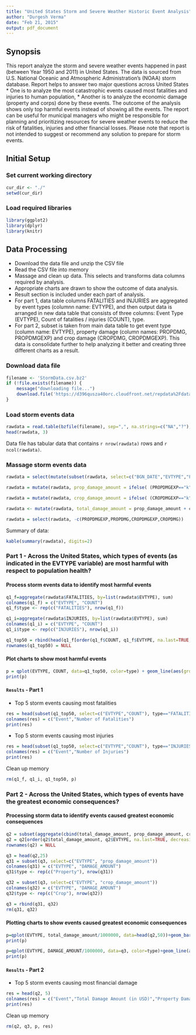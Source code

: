 ```yaml
---
title: "United States Storm and Severe Weather Historic Event Analysis"
author: "Durgesh Verma"
date: "Feb 21, 2015"
output: pdf_document
---
```


## Synopsis
This report analyze the storm and severe weather events happened in past (between Year 1950 and 2011) in United States. The data is sourced from U.S. National Oceanic and Atmospheric Administration's (NOAA) storm database. Report helps to answer two major questions across United States
* One is to analyze the most catastrophic events caused most fatalities and injuries to human population, 
* Another is to analyze the economic damage (property and corps) done by these events. 
The outcome of the analysis shows only top harmful events instead of showing all the events. The report can be useful for municipal managers who might be responsible for planning and prioritizing resources for severe weather events to reduce the risk of fatalities, injuries and other financial losses. 
Please note that report is not intended to suggest or recommend any solution to prepare for storm events.

## Initial Setup
### Set current working directory

```r
cur_dir <- "./"
setwd(cur_dir)
```

### Load required libraries

```r
library(ggplot2)
library(dplyr)
library(knitr)
```

## Data Processing

* Download the data file and unzip the CSV file
* Read the CSV file into memory
* Massage and clean up data. This selects and transforms data columns required by analysis.
* Appropriate charts are drawn to show the outcome of data analysis.
* Result section is included under each part of analysis.
* For part 1, data table columns FATALITIES and INJURIES are aggregated by event types (columnn name: EVTYPE), and then output data is arranged in new data table that consists of three columns: Event Type (EVTYPE), Count of fatalities / injuries (COUNT), type.
* For part 2, subset is taken from main data table to get event type (column name: EVTYPE), property damage (column names: PROPDMG, PROPDMGEXP) and crop damage (CROPDMG, CROPDMGEXP). This data is consolidate further to help analyzing it better and creating three different charts as a result.

### Download data file

```r
filename <- 'StormData.csv.bz2'
if (!file.exists(filename)) {
    message("downloading file...")
    download.file('https://d396qusza40orc.cloudfront.net/repdata%2Fdata%2FStormData.csv.bz2', filename, method='curl')
}
```

### Load storm events data

```r
rawdata = read.table(bzfile(filename), sep=",", na.strings=c("NA","?"), header=TRUE)
head(rawdata, 3)
```

Data file has tabular data that contains `r nrow(rawdata)` rows and `r ncol(rawdata)`. 

### Massage storm events data
```r
rawdata = select(mutate(subset(rawdata, select=c("BGN_DATE","EVTYPE","FATALITIES","INJURIES","PROPDMG","PROPDMGEXP","CROPDMG","CROPDMGEXP")), YEAR=as.numeric(format(as.Date(BGN_DATE, "%m/%d/%Y"), "%Y"))), -BGN_DATE)

rawdata = mutate(rawdata, prop_damage_amount = ifelse( (PROPDMGEXP=="k" | PROPDMGEXP=="K"), PROPDMG*1000, ifelse( (PROPDMGEXP=="m" | PROPDMGEXP=="M"), PROPDMG*1000000, ifelse( (PROPDMGEXP=="b" | PROPDMGEXP=="B"), PROPDMG*1000000000, ifelse( (PROPDMGEXP=="h" | PROPDMGEXP=="H"), PROPDMG*100, PROPDMG) ) ) ) )

rawdata = mutate(rawdata, crop_damage_amount = ifelse( (CROPDMGEXP=="k" | CROPDMGEXP=="K"), CROPDMG*1000, ifelse( (CROPDMGEXP=="m" | CROPDMGEXP=="M"), CROPDMG*1000000, ifelse( (CROPDMGEXP=="b" | CROPDMGEXP=="B"), CROPDMG*1000000000, ifelse( (CROPDMGEXP=="h" | CROPDMGEXP=="H"), CROPDMG*100, CROPDMG) ) ) ) )

rawdata <- mutate(rawdata, total_damage_amount = prop_damage_amount + crop_damage_amount )

rawdata = select(rawdata, -c(PROPDMGEXP,PROPDMG,CROPDMGEXP,CROPDMG))
```

Summary of data:
```r
kable(summary(rawdata), digits=2)
```

### Part 1 - Across the United States, which types of events (as indicated in the EVTYPE variable) are most harmful with respect to population health?

#### Process storm events data to identify most harmful events

```r
q1_f=aggregate(rawdata$FATALITIES, by=list(rawdata$EVTYPE), sum)
colnames(q1_f) = c("EVTYPE", "COUNT")
q1_f$type <- rep(c("FATALITIES"), nrow(q1_f))

q1_i=aggregate(rawdata$INJURIES, by=list(rawdata$EVTYPE), sum)
colnames(q1_i) = c("EVTYPE", "COUNT")
q1_i$type <- rep(c("INJURIES"), nrow(q1_i))

q1_top50 = rbind(head(q1_f[order(q1_f$COUNT, q1_f$EVTYPE, na.last=TRUE, decreasing=TRUE),], 25), head(q1_i[order(q1_i$COUNT, q1_i$EVTYPE, na.last=TRUE, decreasing=TRUE),], 25), deparse.level = 0)
rownames(q1_top50) = NULL
```

#### Plot charts to show most harmful events

```r
p = qplot(EVTYPE, COUNT, data=q1_top50, color=type) + geom_line(aes(group=type)) + labs(title="Top Harmful Storm Events for Population Health", x="Storm Event", y="Number of persons effected") + theme(axis.text.x=element_text(angle=90, hjust=0, vjust=0))
print(p)
```

#### `Results` - Part 1
* Top 5 storm events causing most fatalities
```r
res = head(subset(q1_top50, select=c("EVTYPE","COUNT"), type=="FATALITIES"), 5)
colnames(res) = c("Event","Number of Fatalities")
print(res)
```
* Top 5 storm events causing most injuries
```r
res = head(subset(q1_top50, select=c("EVTYPE","COUNT"), type=="INJURIES"), 5)
colnames(res) = c("Event","Number of Injuries")
print(res)
```

Clean up memory
```r
rm(q1_f, q1_i, q1_top50, p)
```

### Part 2 - Across the United States, which types of events have the greatest economic consequences?

#### Processing storm data to identify events caused greatest economic consequences

```r
q2 = subset(aggregate(cbind(total_damage_amount, prop_damage_amount, crop_damage_amount) ~ EVTYPE, data = rawdata, sum), total_damage_amount>0)
q2 = q2[order(q2$total_damage_amount, q2$EVTYPE, na.last=TRUE, decreasing=TRUE),]
rownames(q2) = NULL

q3 = head(q2,25)
q31 = subset(q3, select=c("EVTYPE", "prop_damage_amount"))
colnames(q31) = c("EVTYPE", "DAMAGE_AMOUNT")
q31$type <- rep(c("Property"), nrow(q31))

q32 = subset(q3, select=c("EVTYPE", "crop_damage_amount"))
colnames(q32) = c("EVTYPE", "DAMAGE_AMOUNT")
q32$type <- rep(c("Crop"), nrow(q32))

q3 = rbind(q31, q32)
rm(q31, q32)
```

#### Plotting charts to show events caused greatest economic consequences

```r
p=qplot(EVTYPE, total_damage_amount/1000000, data=head(q2,50))+geom_bar(stat="identity")+labs(title="Top Storm Events caused greatest economic consequences", x="Storm Event", y="Damage Amount (in MM USD)")+theme(axis.text.x=element_text(angle=90, hjust=0, vjust=0))
print(p)

p=qplot(EVTYPE, DAMAGE_AMOUNT/1000000, data=q3, color=type)+geom_line(aes(group=type))+labs(title="Top Storm Events caused greatest economic consequences", x="Storm Event", y="Damage Amount (in MM USD)")+theme(axis.text.x=element_text(angle=90, hjust=0, vjust=0))
print(p)
```

#### `Results` - Part 2
* Top 5 storm events causing most financial damage
```r
res = head(q2, 5)
colnames(res) = c("Event","Total Damage Amount (in USD)","Property Damage Amount (in USD)","Corps Damage Amount (in USD)")
print(res)
```

Clean up memory
```r
rm(q2, q3, p, res)
```
